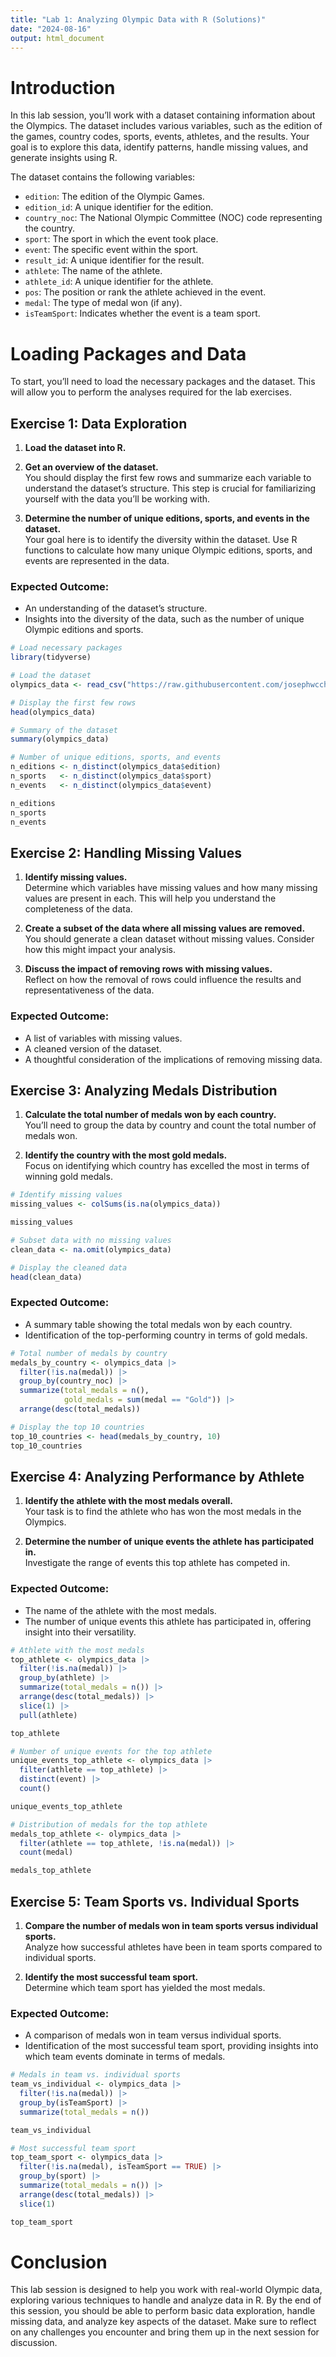 ```yaml
---
title: "Lab 1: Analyzing Olympic Data with R (Solutions)"
date: "2024-08-16"
output: html_document
---
```


# Introduction

In this lab session, you'll work with a dataset containing information about the Olympics. The dataset includes various variables, such as the edition of the games, country codes, sports, events, athletes, and the results. Your goal is to explore this data, identify patterns, handle missing values, and generate insights using R.

The dataset contains the following variables:

- `edition`: The edition of the Olympic Games.
- `edition_id`: A unique identifier for the edition.
- `country_noc`: The National Olympic Committee (NOC) code representing the country.
- `sport`: The sport in which the event took place.
- `event`: The specific event within the sport.
- `result_id`: A unique identifier for the result.
- `athlete`: The name of the athlete.
- `athlete_id`: A unique identifier for the athlete.
- `pos`: The position or rank the athlete achieved in the event.
- `medal`: The type of medal won (if any).
- `isTeamSport`: Indicates whether the event is a team sport.

# Loading Packages and Data

To start, you'll need to load the necessary packages and the dataset. This will allow you to perform the analyses required for the lab exercises.

## Exercise 1: Data Exploration

1. **Load the dataset into R.**  

2. **Get an overview of the dataset.**  
   You should display the first few rows and summarize each variable to understand the dataset's structure. This step is crucial for familiarizing yourself with the data you'll be working with.

3. **Determine the number of unique editions, sports, and events in the dataset.**  
   Your goal here is to identify the diversity within the dataset. Use R functions to calculate how many unique Olympic editions, sports, and events are represented in the data.

### Expected Outcome:

- An understanding of the dataset’s structure.
- Insights into the diversity of the data, such as the number of unique Olympic editions and sports.

```r
# Load necessary packages
library(tidyverse)

# Load the dataset
olympics_data <- read_csv("https://raw.githubusercontent.com/josephwccheng/olympedia_web_scraping/main/data/Olympic_Athlete_Event_Results.csv")

# Display the first few rows
head(olympics_data)

# Summary of the dataset
summary(olympics_data)

# Number of unique editions, sports, and events
n_editions <- n_distinct(olympics_data$edition)
n_sports   <- n_distinct(olympics_data$sport)
n_events   <- n_distinct(olympics_data$event)

n_editions
n_sports
n_events
```

## Exercise 2: Handling Missing Values

1. **Identify missing values.**  
   Determine which variables have missing values and how many missing values are present in each. This will help you understand the completeness of the data.

2. **Create a subset of the data where all missing values are removed.**  
   You should generate a clean dataset without missing values. Consider how this might impact your analysis.

3. **Discuss the impact of removing rows with missing values.**  
   Reflect on how the removal of rows could influence the results and representativeness of the data.

### Expected Outcome:
- A list of variables with missing values.
- A cleaned version of the dataset.
- A thoughtful consideration of the implications of removing missing data.

## Exercise 3: Analyzing Medals Distribution

1. **Calculate the total number of medals won by each country.**  
   You’ll need to group the data by country and count the total number of medals won.

2. **Identify the country with the most gold medals.**  
   Focus on identifying which country has excelled the most in terms of winning gold medals.

```r
# Identify missing values
missing_values <- colSums(is.na(olympics_data))

missing_values

# Subset data with no missing values
clean_data <- na.omit(olympics_data)

# Display the cleaned data
head(clean_data)
```


### Expected Outcome:
- A summary table showing the total medals won by each country.
- Identification of the top-performing country in terms of gold medals.

```r
# Total number of medals by country
medals_by_country <- olympics_data |>
  filter(!is.na(medal)) |>
  group_by(country_noc) |>
  summarize(total_medals = n(), 
            gold_medals = sum(medal == "Gold")) |>
  arrange(desc(total_medals))

# Display the top 10 countries
top_10_countries <- head(medals_by_country, 10)
top_10_countries
```

## Exercise 4: Analyzing Performance by Athlete

1. **Identify the athlete with the most medals overall.**  
   Your task is to find the athlete who has won the most medals in the Olympics.

2. **Determine the number of unique events the athlete has participated in.**  
   Investigate the range of events this top athlete has competed in.

### Expected Outcome:
- The name of the athlete with the most medals.
- The number of unique events this athlete has participated in, offering insight into their versatility.

```r
# Athlete with the most medals
top_athlete <- olympics_data |>
  filter(!is.na(medal)) |>
  group_by(athlete) |>
  summarize(total_medals = n()) |>
  arrange(desc(total_medals)) |>
  slice(1) |> 
  pull(athlete)

top_athlete

# Number of unique events for the top athlete
unique_events_top_athlete <- olympics_data |>
  filter(athlete == top_athlete) |> 
  distinct(event) |> 
  count()

unique_events_top_athlete

# Distribution of medals for the top athlete
medals_top_athlete <- olympics_data |>
  filter(athlete == top_athlete, !is.na(medal)) |>
  count(medal)

medals_top_athlete
```


## Exercise 5: Team Sports vs. Individual Sports

1. **Compare the number of medals won in team sports versus individual sports.**  
   Analyze how successful athletes have been in team sports compared to individual sports.

2. **Identify the most successful team sport.**  
   Determine which team sport has yielded the most medals.

### Expected Outcome:
- A comparison of medals won in team versus individual sports.
- Identification of the most successful team sport, providing insights into which team events dominate in terms of medals.

```r
# Medals in team vs. individual sports
team_vs_individual <- olympics_data |>
  filter(!is.na(medal)) |>
  group_by(isTeamSport) |>
  summarize(total_medals = n())

team_vs_individual

# Most successful team sport
top_team_sport <- olympics_data |>
  filter(!is.na(medal), isTeamSport == TRUE) |>
  group_by(sport) |>
  summarize(total_medals = n()) |>
  arrange(desc(total_medals)) |>
  slice(1)

top_team_sport
```

# Conclusion

This lab session is designed to help you work with real-world Olympic data, exploring various techniques to handle and analyze data in R. By the end of this session, you should be able to perform basic data exploration, handle missing data, and analyze key aspects of the dataset. Make sure to reflect on any challenges you encounter and bring them up in the next session for discussion.